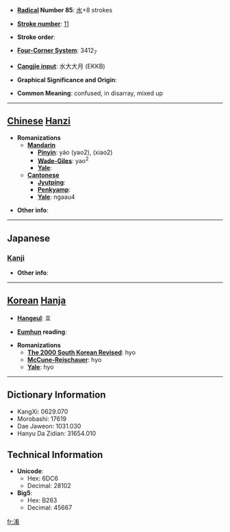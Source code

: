* '''[[Wiktionary:Chinese radical index| Radical]] Number 85''': [[Wiktionary:Chinese radical index 水|水]]+8 strokes

* '''[[Wiktionary:Chinese total strokes index|Stroke number]]''': [[Wiktionary:Chinese total strokes index 11|11]]

* '''Stroke order''': 

* '''[[Wiktionary:Chinese four corner index|Four-Corner System]]''': 3412<sub>7</sub>

* '''[[Wiktionary:Chinese Cangjie index|Cangjie input]]''': 水大大月 (EKKB)

* '''Graphical Significance and Origin''': 

* '''Common Meaning''': confused, in disarray, mixed up

----

== [[Chinese]] [[Hanzi]] ==

* '''Romanizations'''
** '''[[Mandarin]]'''
*** '''[[Pinyin]]''': yáo (yao2), (xiao2)
*** '''[[Wade-Giles]]''': yao<sup>2</sup>
*** '''[[Yale]]''': 
** '''[[Cantonese]]'''
*** '''[[Jyutping]]''':
*** '''[[Penkyamp]]''': 
*** '''[[Yale]]''': ngaau4

* '''Other info''': 

----

==Japanese==
===[[Kanji]]===
{{kanji|on readings=[[こう]] (kō)|kun readings=[[まじる]] (majiru)}}

* '''Other info''':  

----

== [[Korean]] [[Hanja]] ==

* '''[[Hangeul]]''': 효

* '''[[Eumhun]] reading''': 

* '''Romanizations'''
** '''[[The 2000 South Korean Revised Romanization|The 2000 South Korean Revised]]''': hyo
** '''[[McCune-Reischauer]]''': hyo
** '''[[Yale]]''': hyo

----

== Dictionary Information ==

* KangXi: 0629.070
* Morobashi: 17619
* Dae Jaweon: 1031.030
* Hanyu Da Zidian: 31654.010

== Technical Information ==

* '''Unicode''':
** Hex: 6DC6
** Decimal: 28102
* '''Big5''':
** Hex: B263
** Decimal: 45667

[[fr:淆]]